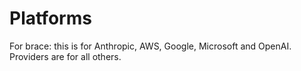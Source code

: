# Platforms

For brace: this is for Anthropic, AWS, Google, Microsoft and OpenAI. Providers are for all others.
